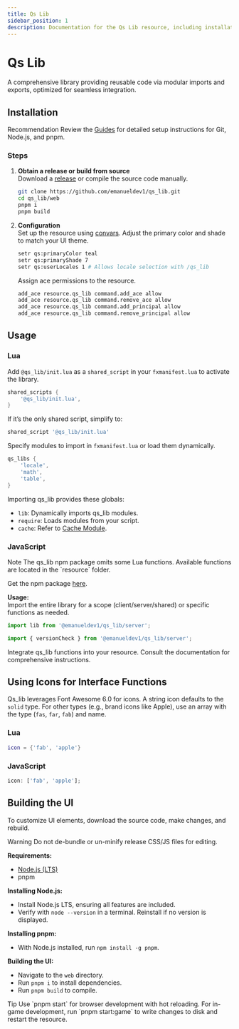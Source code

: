 ```yaml
---
title: Qs Lib
sidebar_position: 1
description: Documentation for the Qs Lib resource, including installation and usage instructions.
---
```



# Qs Lib

A comprehensive library providing reusable code via modular imports and exports, optimized for seamless integration.

<ResourceLinks repo="https://github.com/emanueldev1/qs_lib" />

## Installation

<Alert variant="info" className="mb-6">
  <AlertTitle>Recommendation</AlertTitle>
  <AlertDescription>
    Review the <a href="../guides" className="underline hover:text-blue-900">Guides</a> for detailed setup instructions for Git, Node.js, and pnpm.
  </AlertDescription>
</Alert>

### Steps

1. **Obtain a release or build from source**  
   Download a [release](https://github.com/emanueldev1/qs_lib/releases) or compile the source code manually.

   ```bash
   git clone https://github.com/emanueldev1/qs_lib.git
   cd qs_lib/web
   pnpm i
   pnpm build
   ```

2. **Configuration**  
   Set up the resource using [convars](https://docs.fivem.net/docs/scripting-reference/convars/). Adjust the primary color and shade to match your UI theme.

   ```bash
   setr qs:primaryColor teal
   setr qs:primaryShade 7
   setr qs:userLocales 1 # Allows locale selection with /qs_lib
   ```

   Assign ace permissions to the resource.

   ```bash
   add_ace resource.qs_lib command.add_ace allow
   add_ace resource.qs_lib command.remove_ace allow
   add_ace resource.qs_lib command.add_principal allow
   add_ace resource.qs_lib command.remove_principal allow
   ```

## Usage

### Lua

Add `@qs_lib/init.lua` as a `shared_script` in your `fxmanifest.lua` to activate the library.

```lua
shared_scripts {
    '@qs_lib/init.lua',
}
```

If it’s the only shared script, simplify to:

```lua
shared_script '@qs_lib/init.lua'
```

Specify modules to import in `fxmanifest.lua` or load them dynamically.

```lua
qs_libs {
    'locale',
    'math',
    'table',
}
```

Importing qs_lib provides these globals:
- `lib`: Dynamically imports qs_lib modules.
- `require`: Loads modules from your script.
- `cache`: Refer to [Cache Module](/docs/qs_lib/Modules/Cache/Shared).

### JavaScript

<Alert variant="info" className="mb-6">
  <AlertTitle>Note</AlertTitle>
  <AlertDescription>
    The qs_lib npm package omits some Lua functions. Available functions are located in the `resource` folder.
  </AlertDescription>
</Alert>

Get the npm package [here](https://npmjs.com/package/@emanueldev1/qs_lib).

**Usage:**  
Import the entire library for a scope (client/server/shared) or specific functions as needed.

```js
import lib from '@emanueldev1/qs_lib/server';
```

```js
import { versionCheck } from '@emanueldev1/qs_lib/server';
```

Integrate qs_lib functions into your resource. Consult the documentation for comprehensive instructions.

## Using Icons for Interface Functions

Qs_lib leverages Font Awesome 6.0 for icons. A string icon defaults to the `solid` type. For other types (e.g., brand icons like Apple), use an array with the type (`fas`, `far`, `fab`) and name.

### Lua

```lua
icon = {'fab', 'apple'}
```

### JavaScript

```js
icon: ['fab', 'apple'];
```

## Building the UI

To customize UI elements, download the source code, make changes, and rebuild.

<Alert variant="warning" className="mb-6">
  <AlertTitle>Warning</AlertTitle>
  <AlertDescription>
    Do not de-bundle or un-minify release CSS/JS files for editing.
  </AlertDescription>
</Alert>

**Requirements:**

- [Node.js (LTS)](https://nodejs.org/)
- pnpm

**Installing Node.js:**

- Install Node.js LTS, ensuring all features are included.
- Verify with `node --version` in a terminal. Reinstall if no version is displayed.

**Installing pnpm:**

- With Node.js installed, run `npm install -g pnpm`.

**Building the UI:**

- Navigate to the `web` directory.
- Run `pnpm i` to install dependencies.
- Run `pnpm build` to compile.

<Alert variant="success" className="mb-6">
  <AlertTitle>Tip</AlertTitle>
  <AlertDescription>
    Use `pnpm start` for browser development with hot reloading. For in-game development, run `pnpm start:game` to write changes to disk and restart the resource.
  </AlertDescription>
</Alert>
